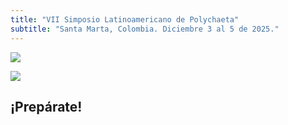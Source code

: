 ```yaml
---
title: "VII Simposio Latinoamericano de Polychaeta"
subtitle: "Santa Marta, Colombia. Diciembre 3 al 5 de 2025."
---
```


![](imagenes/vii-silpoly_horizontal.png)

![](imagenes/fechas-importantes.jpg)

::: {.text-center}
## ¡Prepárate!
:::

<div id="countdown" style="font-size: 2rem; font-weight: bold; text-align: center;"></div>

<script>
  // Establece la fecha y hora a la que quieres que llegue la cuenta regresiva
  var countDownDate = new Date("Dec 3, 2025 08:00:00").getTime();

  // Actualiza la cuenta regresiva cada 1 segundo
  var x = setInterval(function() {

    // Obtiene la fecha y hora actual
    var now = new Date().getTime();

    // Calcula la distancia entre ahora y la fecha de la cuenta regresiva
    var distance = countDownDate - now;

    // Cálculos de tiempo para días, horas, minutos y segundos
    var days = Math.floor(distance / (1000 * 60 * 60 * 24));
    var hours = Math.floor((distance % (1000 * 60 * 60 * 24)) / (1000 * 60 * 60));
    var minutes = Math.floor((distance % (1000 * 60 * 60)) / (1000 * 60));
    var seconds = Math.floor((distance % (1000 * 60)) / 1000);

    // Muestra el resultado en los elementos con id
    document.getElementById("countdown").innerHTML =
      `Faltan ${days} días, ${hours} horas y ${minutes} minutos`

    // Si la cuenta regresiva termina, escribe un texto
    if (distance < 0) {
      clearInterval(x);
      document.getElementById("countdown").innerHTML = "¡El gran día ha llegado!";
    }
  }, 1000);
</script>


